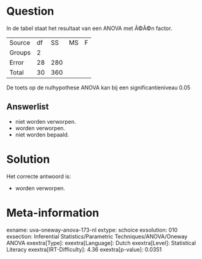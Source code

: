 Question
========

In de tabel staat het resultaat van een ANOVA met Ã©Ã©n factor.

  -------- ---- ----- ---- ---
  Source   df   SS    MS   F
  Groups   2               
  Error    28   280        
  Total    30   360        
  -------- ---- ----- ---- ---

De toets op de nulhypothese ANOVA kan bij een significantieniveau 0.05

Answerlist
----------

* niet worden verworpen.
* worden verworpen.
* niet worden bepaald.

Solution
========

Het correcte antwoord is: 

* worden verworpen.

Meta-information
================
exname: uva-oneway-anova-173-nl
extype: schoice
exsolution: 010
exsection: Inferential Statistics/Parametric Techniques/ANOVA/Oneway ANOVA
exextra[Type]: 
exextra[Language]: Dutch
exextra[Level]: Statistical Literacy
exextra[IRT-Difficulty]: 4.36
exextra[p-value]: 0.0351
